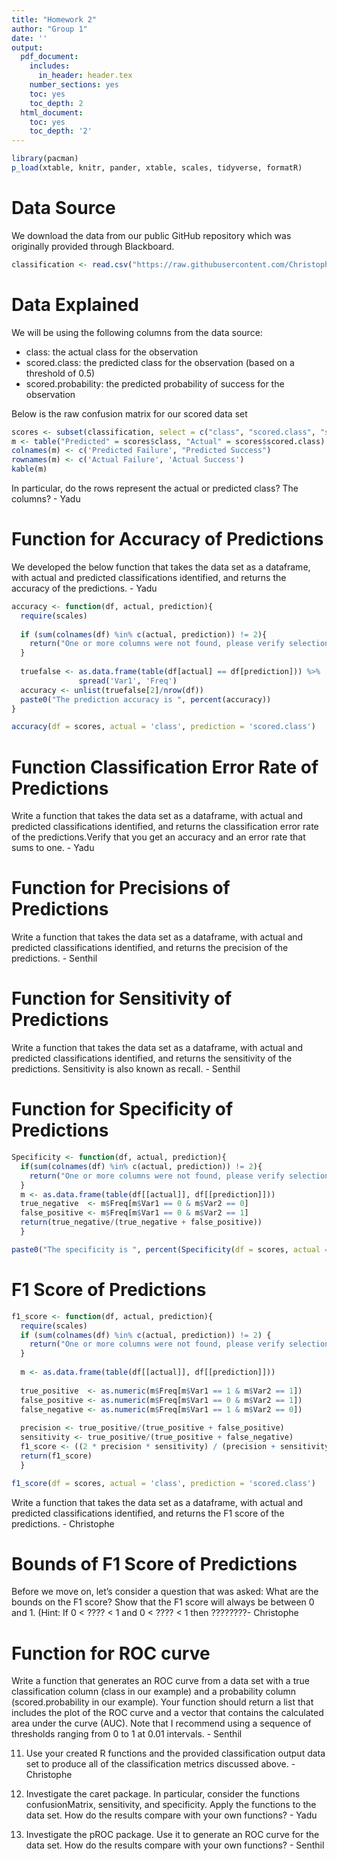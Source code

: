 ```yaml
---
title: "Homework 2"
author: "Group 1"
date: ''
output:
  pdf_document:
    includes:
      in_header: header.tex
    number_sections: yes
    toc: yes
    toc_depth: 2
  html_document:
    toc: yes
    toc_depth: '2'
---
```


\begin{center}
\bigskip
\bigskip
\bigskip
Prepared for:\\
\medskip
Dr. Nathan Bastian\\
\smallskip
City University of New York, School of Professional Studies - Data 621\\
\bigskip
Prepared by:\\
\medskip
Group 1\\ 
\medskip
Senthil Dhanapal\\ 
\smallskip
Yadu Chittampalli\\
\smallskip
Christophe Hunt\\  

\end{center}

```r
library(pacman)
p_load(xtable, knitr, pander, xtable, scales, tidyverse, formatR)
```


# Data Source 

We download the data from our public GitHub repository which was originally provided through Blackboard. 

```r
classification <- read.csv("https://raw.githubusercontent.com/ChristopheHunt/DATA-621-Group-1/master/Homework%202/classification-output-data.csv")
```

# Data Explained

We will be using the following columns from the data source: 

* class: the actual class for the observation
* scored.class: the predicted class for the observation (based on a threshold of 0.5)
* scored.probability: the predicted probability of success for the observation

Below is the raw confusion matrix for our scored data set

```r
scores <- subset(classification, select = c("class", "scored.class", "scored.probability"))
m <- table("Predicted" = scores$class, "Actual" = scores$scored.class)
colnames(m) <- c('Predicted Failure', "Predicted Success")
rownames(m) <- c('Actual Failure', 'Actual Success')
kable(m)
```

In particular, do the rows represent the actual or predicted class? The columns? - Yadu

# Function for Accuracy of Predictions 

We developed the below function that takes the data set as a dataframe, with actual and predicted classifications identified,
and returns the accuracy of the predictions. - Yadu 

```r
accuracy <- function(df, actual, prediction){
  require(scales)
  
  if (sum(colnames(df) %in% c(actual, prediction)) != 2){ 
    return("One or more columns were not found, please verify selections")
  }
  
  truefalse <- as.data.frame(table(df[actual] == df[prediction])) %>% 
               spread('Var1', 'Freq')
  accuracy <- unlist(truefalse[2]/nrow(df))
  paste0("The prediction accuracy is ", percent(accuracy))
}

accuracy(df = scores, actual = 'class', prediction = 'scored.class')
```

# Function Classification Error Rate of Predictions 

Write a function that takes the data set as a dataframe, with actual and predicted classifications identified,
and returns the classification error rate of the predictions.Verify that you get an accuracy and an error rate that sums to one. - Yadu 


# Function for Precisions of Predictions

Write a function that takes the data set as a dataframe, with actual and predicted classifications identified,
and returns the precision of the predictions. - Senthil


# Function for Sensitivity of Predictions

Write a function that takes the data set as a dataframe, with actual and predicted classifications identified,
and returns the sensitivity of the predictions. Sensitivity is also known as recall. - Senthil


# Function for Specificity of Predictions 

```r
Specificity <- function(df, actual, prediction){
  if(sum(colnames(df) %in% c(actual, prediction)) != 2){ 
    return("One or more columns were not found, please verify selections")
  }
  m <- as.data.frame(table(df[[actual]], df[[prediction]]))
  true_negative  <- m$Freq[m$Var1 == 0 & m$Var2 == 0]
  false_positive <- m$Freq[m$Var1 == 0 & m$Var2 == 1]
  return(true_negative/(true_negative + false_positive))
  }

paste0("The specificity is ", percent(Specificity(df = scores, actual = 'class', prediction = 'scored.class')))

```


# F1 Score of Predictions 

```r
f1_score <- function(df, actual, prediction){
  require(scales)
  if (sum(colnames(df) %in% c(actual, prediction)) != 2) {
    return("One or more columns were not found, please verify selections")
  }
  
  m <- as.data.frame(table(df[[actual]], df[[prediction]])) 
  
  true_positive  <- as.numeric(m$Freq[m$Var1 == 1 & m$Var2 == 1])
  false_positive <- as.numeric(m$Freq[m$Var1 == 0 & m$Var2 == 1])
  false_negative <- as.numeric(m$Freq[m$Var1 == 1 & m$Var2 == 0])
  
  precision <- true_positive/(true_positive + false_positive)
  sensitivity <- true_positive/(true_positive + false_negative)
  f1_score <- ((2 * precision * sensitivity) / (precision + sensitivity))
  return(f1_score)
  }

f1_score(df = scores, actual = 'class', prediction = 'scored.class')

```


Write a function that takes the data set as a dataframe, with actual and predicted classifications identified,
and returns the F1 score of the predictions. - Christophe

# Bounds of F1 Score of Predictions 

Before we move on, let's consider a question that was asked: What are the bounds on the F1 score? Show
that the F1 score will always be between 0 and 1. (Hint: If 0 < ???? < 1 and 0 < ???? < 1 then ????????- Christophe

# Function for ROC curve 

Write a function that generates an ROC curve from a data set with a true classification column (class in our
example) and a probability column (scored.probability in our example). Your function should return a list
that includes the plot of the ROC curve and a vector that contains the calculated area under the curve
(AUC). Note that I recommend using a sequence of thresholds ranging from 0 to 1 at 0.01 intervals. - Senthil

11. Use your created R functions and the provided classification output data set to produce all of the
classification metrics discussed above. - Christophe

12. Investigate the caret package. In particular, consider the functions confusionMatrix, sensitivity, and
specificity. Apply the functions to the data set. How do the results compare with your own functions? - Yadu

13. Investigate the pROC package. Use it to generate an ROC curve for the data set. How do the results
compare with your own functions? - Senthil 
